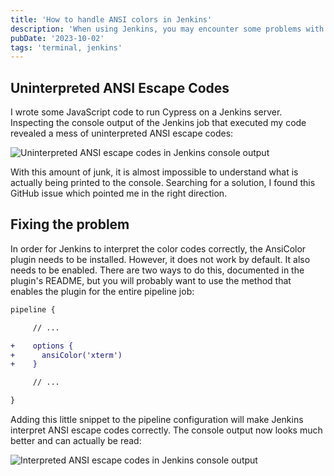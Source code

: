 ```yaml
---
title: 'How to handle ANSI colors in Jenkins'
description: 'When using Jenkins, you may encounter some problems with ANSI colors. Uninterpreted escape codes clutter the console output. Today I learned how to fix it.'
pubDate: '2023-10-02'
tags: 'terminal, jenkins'
---
```


## Uninterpreted ANSI Escape Codes

I wrote some JavaScript code to run Cypress on a Jenkins server. Inspecting the console output of the Jenkins job that executed my code revealed a mess of uninterpreted ANSI escape codes:

<Image
  src="/images/learned/handle-ansi-colors-in-jenkins/uninterpreted-ansi-colors.png"
  alt="Uninterpreted ANSI escape codes in Jenkins console output"
  width={800}
/>

With this amount of junk, it is almost impossible to understand what is actually being printed to the console. Searching for a solution, I found <ExternalLink href="https://github.com/jenkinsci/ansicolor-plugin/issues/193">this GitHub issue</ExternalLink> which pointed me in the right direction.

## Fixing the problem

In order for Jenkins to interpret the color codes correctly, the <ExternalLink href="https://plugins.jenkins.io/ansicolor/">AnsiColor plugin</ExternalLink> needs to be installed. However, it does not work by default. It also needs to be enabled. There are two ways to do this, documented in the plugin's README, but you will probably want to use the method that enables the plugin for the entire pipeline job:

```diff
pipeline {

     // ...

+    options {
+      ansiColor('xterm')
+    }

     // ...

}
```

Adding this little snippet to the pipeline configuration will make Jenkins interpret ANSI escape codes correctly. The console output now looks much better and can actually be read:

<Image
  src="/images/learned/handle-ansi-colors-in-jenkins/interpreted-ansi-colors.png"
  alt="Interpreted ANSI escape codes in Jenkins console output"
  width={800}
/>
